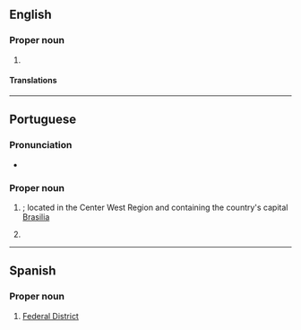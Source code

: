 ==English==
{{wikipedia|dab=Distrito Federal}}

===Proper noun===
{{en-proper noun|head=Distrito Federal}}

# {{alternative form of|en|Federal District}}

====Translations====
{{trans-see|Federal District}}

----

==Portuguese==

===Pronunciation===
* {{audio|pt|Pt-br Distrito Federal.ogg|Audio (BR)}}

===Proper noun===
{{pt-proper noun|m|head=[[distrito|Distrito]] [[federal|Federal]]}}

# {{place|pt|state|c/Brazil|t1=Federal District}}; located in the Center West Region and containing the country's capital [[Brasilia]]
# {{place|pt|state|c/Mexico|t1=Federal District}}

----

==Spanish==

===Proper noun===
{{head|es|proper noun|head=[[distrito|Distrito]] [[federal|Federal]]|g=m}}

# [[Federal District]] {{gloss|before 2016, the name formally given to [[Mexico City]], the country’s capital}}
#: {{syn|es|DF|D.F.}}
